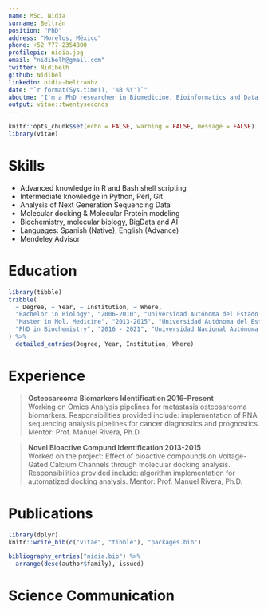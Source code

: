 ```yaml
---
name: MSc. Nidia
surname: Beltrán
position: "PhD"
address: "Morelos, México"
phone: +52 777-2354800
profilepic: nidia.jpg
email: "nidibelh@gmail.com"
twitter: Nidibelh
github: Nidibel
linkedin: nidia-beltranhz
date: "`r format(Sys.time(), '%B %Y')`"
aboutme: "I'm a PhD researcher in Biomedicine, Bioinformatics and Data Science, focused in omics analysis of cancer and chronic-degenerative diseases"
output: vitae::twentyseconds
---
```


```r
knitr::opts_chunk$set(echo = FALSE, warning = FALSE, message = FALSE)
library(vitae)
```

# Skills

* Advanced knowledge in R and Bash shell scripting
* Intermediate knowledge in Python, Perl, Git
* Analysis of Next Generation Sequencing Data
* Molecular docking & Molecular Protein modeling
* Biochemistry, molecular biology, BigData and AI
* Languages: Spanish (Native), English (Advance)
* Mendeley Advisor


# Education

```r
library(tibble)
tribble(
  ~ Degree, ~ Year, ~ Institution, ~ Where,
  "Bachelor in Biology", "2006-2010", "Universidad Autónoma del Estado de Morelos",  "México",
  "Master in Mol. Medicine", "2013-2015", "Universidad Autónoma del Estado de Morelos", "México",
  "PhD in Biochemistry", "2016 - 2021", "Universidad Nacional Autónoma de México", "México"
) %>% 
  detailed_entries(Degree, Year, Institution, Where)
```

# Experience

> __Osteosarcoma Biomarkers Identification  \hfill 2016–Present__  
Working on Omics Analysis pipelines for metastasis osteosarcoma biomarkers. Responsibilities provided include: implementation of RNA sequencing analysis pipelines for cancer diagnostics and prognostics. Mentor: Prof. Manuel Rivera, Ph.D.

> __Novel Bioactive Compund Identification  \hfill 2013-2015__  
Worked on the project:  Effect of bioactive compounds on Voltage-Gated Calcium Channels through molecular docking analysis. Responsibilities provided include: algorithm implementation for automatized docking analysis. Mentor: Prof. Manuel Rivera, Ph.D.

# Publications

```r
library(dplyr)
knitr::write_bib(c("vitae", "tibble"), "packages.bib")

bibliography_entries("nidia.bib") %>%
  arrange(desc(author$family), issued)
```

# Science Communication



